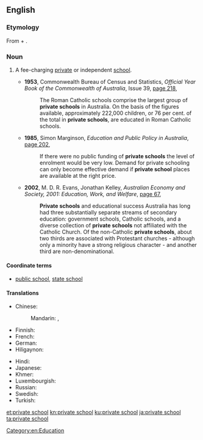 ==English==

===Etymology===
From {{term|private|lang=en}} + {{term|school|lang=en}}.

===Noun===
{{en-noun|head = [[private]] [[school]]}}

# {{context|North America|Australia|lang=en}} A fee-charging [[private]] or independent [[school]].
#* '''1953''', Commonwealth Bureau of Census and Statistics, ''Official Year Book of the Commonwealth of Australia'', Issue 39, [http://books.google.com.au/books?id=jggvAQAAIAAJ&q=%22private+school%22|%22private+schools%22+australia+-intitle:%22%22+-inauthor:%22%22&dq=%22private+school%22|%22private+schools%22+australia+-intitle:%22%22+-inauthor:%22%22&hl=en&sa=X&ei=Q3HuT93nF5C0iQfbs4mfDQ&redir_esc=y page 218],
#*: The Roman Catholic schools comprise the largest group of '''private schools''' in Australia. On the basis of the figures available, approximately 222,000 children, or 76 per cent. of the total in '''private schools''', are educated in Roman Catholic schools.
#* '''1985''', Simon Marginson, ''Education and Public Policy in Australia'', [http://books.google.com.au/books?id=3aa2NzfbGTsC&pg=PA202&dq=%22private+school%22|%22private+schools%22+australia+-intitle:%22%22+-inauthor:%22%22&hl=en&sa=X&ei=Q3HuT93nF5C0iQfbs4mfDQ&redir_esc=y#v=onepage&q=%22private%20school%22|%22private%20schools%22%20australia%20-intitle%3A%22%22%20-inauthor%3A%22%22&f=false page 202],
#*: If there were no public funding of '''private schools''' the level of enrolment would be very low. Demand for private schooling can only become effective demand if '''private school''' places are available at the right price.
#* '''2002''', M. D. R. Evans, Jonathan Kelley, ''Australian Economy and Society, 2001: Education, Work, and Welfare'', [http://books.google.com.au/books?id=67QUAdrmudAC&pg=PA67&dq=%22private+school%22|%22private+schools%22+australia+-intitle:%22%22+-inauthor:%22%22&hl=en&sa=X&ei=Q3HuT93nF5C0iQfbs4mfDQ&redir_esc=y#v=onepage&q=%22private%20school%22|%22private%20schools%22%20australia%20-intitle%3A%22%22%20-inauthor%3A%22%22&f=false page 67],
#*: '''Private schools''' and educational success Australia has long had three substantially separate streams of secondary education: government schools, Catholic schools, and a diverse collection of '''private schools''' not affiliated with the Catholic Church. Of the non-Catholic '''private schools''', about two thirds are associated with Protestant churches - although only a minority have a strong religious character - and another third are non-denominational.

====Coordinate terms====
* [[public school]], [[state school]]

====Translations====
{{trans-top|fee charging school}}
* Chinese:
*: Mandarin: {{t+|cmn|私立學校|sc=Hani}}, {{t|cmn|私立学校|tr=sīlì xuéxiào|sc=Hani}}
* Finnish: {{t|fi|yksityiskoulu}}
* French: {{t|fr|école privée|f}}
* German: {{t+|de|Privatschule|f}}
* Hiligaynon: {{t|hil|eskwela-pribado}}
{{trans-mid}}
* Hindi: {{t|hi|प्राइवेट स्कूल|m|tr=prā'iveṭ skūl|sc=Deva}}
* Japanese: {{t|ja|私立学校|tr=しりつがっこう, shiritsu gakkō|sc=Jpan}}
* Khmer: {{t|km|សាលាឯកជន|tr=sala aek jon|sc=Khmr}}
* Luxembourgish: {{t|lb|Privatschoul|f}}
* Russian: {{t|ru|частная школа|f|tr=částnaja škóla|sc=Cyrl}}
* Swedish: {{t|sv|privatskola|c}}
* Turkish: {{t+|tr|özel okul}}
{{trans-bottom}}

[[Category:en:Education]]

[[et:private school]]
[[kn:private school]]
[[ku:private school]]
[[ja:private school]]
[[ta:private school]]